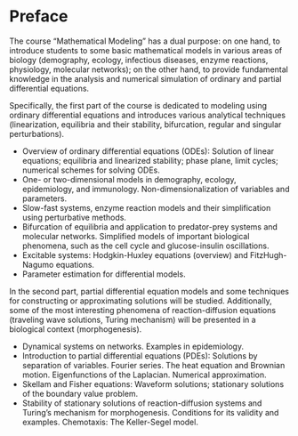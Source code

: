 # Preface {.unnumbered}

The course "Mathematical Modeling" has a dual purpose: on one hand, to introduce students to some basic mathematical models in various areas of biology (demography, ecology, infectious diseases, enzyme reactions, physiology, molecular networks); on the other hand, to provide fundamental knowledge in the analysis and numerical simulation of ordinary and partial differential equations.

Specifically, the first part of the course is dedicated to modeling using ordinary differential equations and introduces various analytical techniques (linearization, equilibria and their stability, bifurcation, regular and singular perturbations).

- Overview of ordinary differential equations (ODEs): Solution of linear equations; equilibria and linearized stability; phase plane, limit cycles; numerical schemes for solving ODEs.
- One- or two-dimensional models in demography, ecology, epidemiology, and immunology. Non-dimensionalization of variables and parameters.
- Slow-fast systems, enzyme reaction models and their simplification using perturbative methods.
- Bifurcation of equilibria and application to predator-prey systems and molecular networks. Simplified models of important biological phenomena, such as the cell cycle and glucose-insulin oscillations.
- Excitable systems: Hodgkin-Huxley equations (overview) and FitzHugh-Nagumo equations.
- Parameter estimation for differential models.

In the second part, partial differential equation models and some techniques for constructing or approximating solutions will be studied. Additionally, some of the most interesting phenomena of reaction-diffusion equations (traveling wave solutions, Turing mechanism) will be presented in a biological context (morphogenesis).

- Dynamical systems on networks. Examples in epidemiology.
- Introduction to partial differential equations (PDEs): Solutions by separation of variables. Fourier series. The heat equation and Brownian motion. Eigenfunctions of the Laplacian. Numerical approximation.
- Skellam and Fisher equations: Waveform solutions; stationary solutions of the boundary value problem.
- Stability of stationary solutions of reaction-diffusion systems and Turing’s mechanism for morphogenesis. Conditions for its validity and examples. Chemotaxis: The Keller-Segel model.
